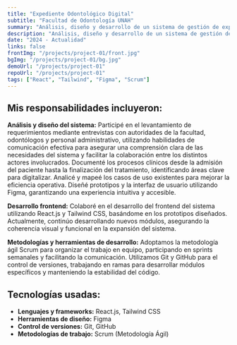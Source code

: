 ```yaml
---
title: "Expediente Odontológico Digital"
subtitle: "Facultad de Odontología UNAH" 
summary: "Análisis, diseño y desarrollo de un sistema de gestión de expedientes digital en la Facultad de Odontología de la UNAH."
description: "Análisis, diseño y desarrollo de un sistema de gestión de expedientes de manera digital en la clínica odontológica de la Facultad de Odontología de la UNAH. El proyecto tiene como objetivo transformar la gestión de expedientes en la clínica odontológica, modernizando el método tradicional de manejo de archivos físicos mediante la implementación de un sistema digital de fácil uso. Del mismo modo, facilitar la gestión de docentes, estudiantes y procesos académicos de la Facultad de Odontología de la UNAH."
date: "2024 - Actualidad"
links: false
frontImg: "/projects/project-01/front.jpg"
bgImg: "/projects/project-01/bg.jpg"
demoUrl: "/projects/project-01"
repoUrl: "/projects/project-01"
tags: ["React", "Tailwind", "Figma", "Scrum"]
---
```



## Mis responsabilidades incluyeron:

**Análisis y diseño del sistema:** Participé en el levantamiento de requerimientos mediante entrevistas con autoridades de la facultad, odontólogos y personal administrativo, utilizando habilidades de comunicación efectiva para asegurar una comprensión clara de las necesidades del sistema y facilitar la colaboración entre los distintos actores involucrados. Documenté los procesos clínicos desde la admisión del paciente hasta la finalización del tratamiento, identificando áreas clave para digitalizar. Analicé y mapeé los casos de uso existentes para mejorar la eficiencia operativa. Diseñé prototipos y la interfaz de usuario utilizando Figma, garantizando una experiencia intuitiva y accesible.
  
**Desarrollo frontend:** Colaboré en el desarrollo del frontend del sistema utilizando React.js y Tailwind CSS, basándome en los prototipos diseñados. Actualmente, continúo desarrollando nuevos módulos, asegurando la coherencia visual y funcional en la expansión del sistema.
  
**Metodologías y herramientas de desarrollo:** Adoptamos la metodología ágil Scrum para organizar el trabajo en equipo, participando en sprints semanales y facilitando la comunicación. Utilizamos Git y GitHub para el control de versiones, trabajando en ramas para desarrollar módulos específicos y manteniendo la estabilidad del código.

## Tecnologías usadas:

- **Lenguajes y frameworks:** React.js, Tailwind CSS
- **Herramientas de diseño:** Figma
- **Control de versiones:** Git, GitHub
- **Metodologías de trabajo:** Scrum (Metodología Ágil)

